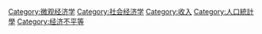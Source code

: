 {{Commonscat|Income distribution}}

[[Category:微观经济学|Category:微观经济学]]
[[Category:社会经济学|Category:社会经济学]]
[[Category:收入|Category:收入]]
[[Category:人口統計學|Category:人口統計學]]
[[Category:经济不平等|Category:经济不平等]]